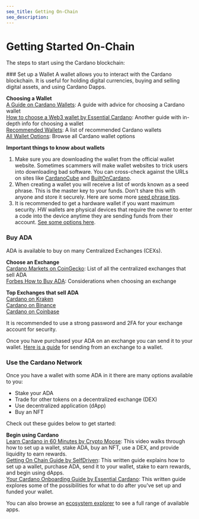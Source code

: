 ```yaml
---
seo_title: Getting On-Chain
seo_description: 
---
```



# Getting Started On-Chain

The steps to start using the Cardano blockchain: 

<Steps>
### Set up a Wallet
A wallet allows you to interact with the Cardano blockchain. It is useful for holding digital currencies, buying and selling digital assets, and using Cardano Dapps. 

**Choosing a Wallet**  
[A Guide on Cardano Wallets](https://medium.com/blockchain-biz/a-guide-on-cardano-wallets-e623bc1175aa): A guide with advice for choosing a Cardano wallet  
[How to choose a Web3 wallet by Essential Cardano](https://www.essentialcardano.io/article/how-to-choose-a-web3-wallet): Another guide with in-depth info for choosing a wallet  
[Recommended Wallets](https://www.cada.news/best-cardano-ada-wallets/): A list of recommended Cardano wallets  
[All Wallet Options](https://www.cardanocube.io/collections/wallets): Browse all Cardano wallet options  

**Important things to know about wallets**
1. Make sure you are downloading the wallet from the official wallet website. Sometimes scammers will make wallet websites to trick users into downloading bad software. You can cross-check against the URLs on sites like [CardanoCube](https://www.cardanocube.io/collections/wallets) and [BuiltOnCardano](https://builtoncardano.com/ecosystem/wallets).  
2. When creating a wallet you will receive a list of words known as a seed phrase. This is the master key to your funds. Don't share this with anyone and store it securely. Here are some more [seed phrase tips](https://www.reddit.com/r/cardano/wiki/wallets/seedphrase/).
3. It is recommended to get a hardware wallet if you want maximum security. HW wallets are physical devices that require the owner to enter a code into the device anytime they are sending funds from their account. [See some options here](https://builtoncardano.com/ecosystem/hardware-wallet). 

### Buy ADA
ADA is available to buy on many Centralized Exchanges (CEXs). 

**Choose an Exchange**  
[Cardano Markets on CoinGecko](https://www.coingecko.com/en/coins/cardano#markets): List of all the centralized exchanges that sell ADA  
[Forbes How to Buy ADA](https://www.forbes.com/advisor/au/investing/cryptocurrency/how-to-buy-cardano-ada/): Considerations when choosing an exchange

**Top Exchanges that sell ADA**  
[Cardano on Kraken](https://www.kraken.com/learn/buy-cardano-ada)  
[Cardano on Binance](https://www.binance.com/en/how-to-buy/cardano)  
[Cardano on Coinbase](https://www.coinbase.com/how-to-buy/cardano)  

It is recommended to use a strong password and 2FA for your exchange account for security. 

Once you have purchased your ADA on an exchange you can send it to your wallet. [Here is a guide](https://help.sundaeswap.finance/en/articles/5852067-how-to-transfer-your-ada-to-a-non-custodial-wallet) for sending from an exchange to a wallet. 


### Use the Cardano Network
Once you have a wallet with some ADA in it there are many options available to you:  
- Stake your ADA  
- Trade for other tokens on a decentralized exchange (DEX)  
- Use decentralized application (dApp)  
- Buy an NFT  

 Check out these guides below to get started:

**Begin using Cardano**  
[Learn Cardano in 60 Minutes by Crypto Moose](https://www.youtube.com/watch?v=T0uik05RW-U): This video walks through how to set up a wallet, stake ADA, buy an NFT, use a DEX, and provide liquidity to earn rewards.  
[Getting On Chain Guide by SelfDriven](https://buildingoncardano.dev/getting-on-chain): This written guide explains how to set up a wallet, purchase ADA, send it to your wallet, stake to earn rewards, and begin using dApps.    
[Your Cardano Onboarding Guide by Essential Cardano](https://www.essentialcardano.io/article/your-cardano-onboarding-guide): This written guide explores some of the possibilities for what to do after you've set up and funded your wallet. 

You can also browse an [ecosystem explorer]() to see a full range of available apps. 
</Steps>
